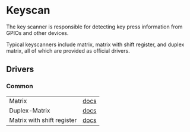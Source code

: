 # Keyscan

The key scanner is responsible for detecting key press information from GPIOs
and other devices.

Typical keyscanners include matrix, matrix with shift register, and duplex
matrix, all of which are provided as official drivers.

## Drivers

### Common

|                            |                                                                                                                                      |
| -------------------------- | ------------------------------------------------------------------------------------------------------------------------------------ |
| Matrix                     | [docs](https://docs.rs/rktk-drivers-common/latest/rktk_drivers_common/keyscan/matrix/index.html)                                     |
| Duplex-Matrix              | [docs](https://docs.rs/rktk-drivers-common/latest/rktk_drivers_common/keyscan/duplex_matrix/index.html)                              |
| Matrix with shift register | [docs](https://docs.rs/rktk-drivers-common/latest/rktk_drivers_common/keyscan/shift_register_matrix/struct.ShiftRegisterMatrix.html) |
